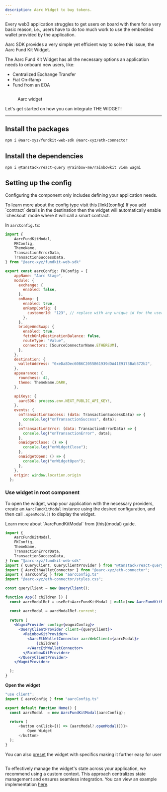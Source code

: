 ```yaml
---
description: Aarc Widget to buy tokens.
---
```


Every web3 application struggles to get users on board with them for a very basic reason, i.e., users have to do too much work to use the embedded wallet provided by the application.

Aarc SDK provides a very simple yet efficient way to solve this issue, the Aarc Fund Kit Widget.

The Aarc Fund Kit Widget has all the necessary options an application needs to onboard new users, like:

* Centralized Exchange Transfer
* Fiat On-Ramp
* Fund from an EOA

<figure><img src="../../.gitbook/assets/image (1).png" alt=""/><figcaption><p>Aarc widget</p></figcaption></figure>

Let's get started on how you can integrate THE WIDGET!

***

## Install the packages

```bash
npm i @aarc-xyz/fundkit-web-sdk @aarc-xyz/eth-connector
```

## Install the dependencies

```bash
npm i @tanstack/react-query @rainbow-me/rainbowkit viem wagmi
```

## Setting up the config

Configuring the component only includes defining your application needs.

<Info>
To learn more about the config type visit this [link](config)
</Info>

<Info>
If you add `contract` details in the destination then the widget will automatically enable `checkout` mode where it will call a smart contract.&#x20;
</Info>

In `aarcConfig.ts`:

```jsx
import {
    AarcFundKitModal,
    FKConfig,
    ThemeName,
    TransactionErrorData,
    TransactionSuccessData,
} from "@aarc-xyz/fundkit-web-sdk"

export const aarcConfig: FKConfig = {
    appName: "Aarc Stage",
    module: {
      exchange: {
        enabled: false,
      },
      onRamp: {
        enabled: true,
        onRampConfig: {
          customerId: "123", // replace with any unique id for the user
        },
      },
      bridgeAndSwap: {
        enabled: true,
        fetchOnlyDestinationBalance: false,
        routeType: "Value",
        connectors: [SourceConnectorName.ETHEREUM],
      },
    },
    destination: {
      walletAddress: "0xeDa8Dec60B6C2055B61939dDA41E9173Bab372b2",
    },
    appearance: {
      roundness: 42,
      theme: ThemeName.DARK,
    },

    apiKeys: {
      aarcSDK: process.env.NEXT_PUBLIC_API_KEY!,
    },
    events: {
      onTransactionSuccess: (data: TransactionSuccessData) => {
        console.log("onTransactionSuccess", data);
      },
      onTransactionError: (data: TransactionErrorData) => {
        console.log("onTransactionError", data);
      },
      onWidgetClose: () => {
        console.log("onWidgetClose");
      },
      onWidgetOpen: () => {
        console.log("onWidgetOpen");
      },
    },
    origin: window.location.origin 
  };
```

### Use widget in root component

To open the widget, wrap your application with the necessary providers, create an `AarcFundKitModal` instance using the desired configuration, and then call `.openModal()` to display the widget.

<Info>
Learn more about `AarcFundKitModal` from [this](modal) guide.
</Info>

```jsx
import {
    AarcFundKitModal,
    FKConfig,
    ThemeName,
    TransactionErrorData,
    TransactionSuccessData,
} from "@aarc-xyz/fundkit-web-sdk"
import { QueryClient, QueryClientProvider } from "@tanstack/react-query";
import { AarcEthWalletConnector } from "@aarc-xyz/eth-connector";
import { aarcConfig } from "aarcConfig.ts"
import "@aarc-xyz/eth-connector/styles.css";

const queryClient = new QueryClient();

function App({ children }) {
  const aarcModalRef = useRef<AarcFundKitModal | null>(new AarcFundKitModal(aarcConfig));

  const aarcModal = aarcModalRef.current;
  
  return (
    <WagmiProvider config={wagmiConfig}>
      <QueryClientProvider client={queryClient}>
        <RainbowKitProvider>
          <AarcEthWalletConnector aarcWebClient={aarcModal}>
              {children}
          </AarcEthWalletConnector>
        </RainbowKitProvider>
      </QueryClientProvider>
    </WagmiProvider>

  );
}
```

**Open the widget**

```typescript
"use client";
import { aarcConfig } from "aarcConfig.ts"

export default function Home() {
  const aarcModal  = new AarcFundKitModal(aarcConfig);

  return (
      <button onClick={() => {aarcModal?.openModal()}}>
          Open Widget
      </button>
  );
}
```

You can also [preset](destination) the widget with specifics making it further easy for user

<figure><img src="../../.gitbook/assets/image.png" alt=""/><figcaption></figcaption></figure>

To effectively manage the widget's state across your application, we recommend using a custom context. This approach centralizes state management and ensures seamless integration. You can view an example implementation [here](../cookbook/widget-implementation-in-next.js-+-wagmi).
